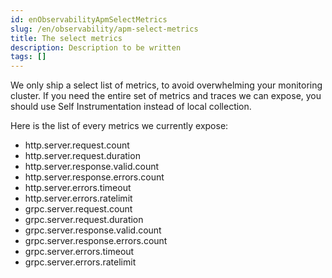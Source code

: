 ```yaml
---
id: enObservabilityApmSelectMetrics
slug: /en/observability/apm-select-metrics
title: The select metrics
description: Description to be written
tags: []
---
```


<div id="apm-select-metrics"></div>

We only ship a select list of metrics, to avoid overwhelming your monitoring cluster.
If you need the entire set of metrics and traces we can expose, you should use
<DocLink id="enObservabilityApmConfigurationInstrumentation">Self Instrumentation</DocLink> instead of local
collection.

Here is the list of every metrics we currently expose:

* http.server.request.count
* http.server.request.duration
* http.server.response.valid.count
* http.server.response.errors.count
* http.server.errors.timeout
* http.server.errors.ratelimit
* grpc.server.request.count
* grpc.server.request.duration
* grpc.server.response.valid.count
* grpc.server.response.errors.count
* grpc.server.errors.timeout
* grpc.server.errors.ratelimit

